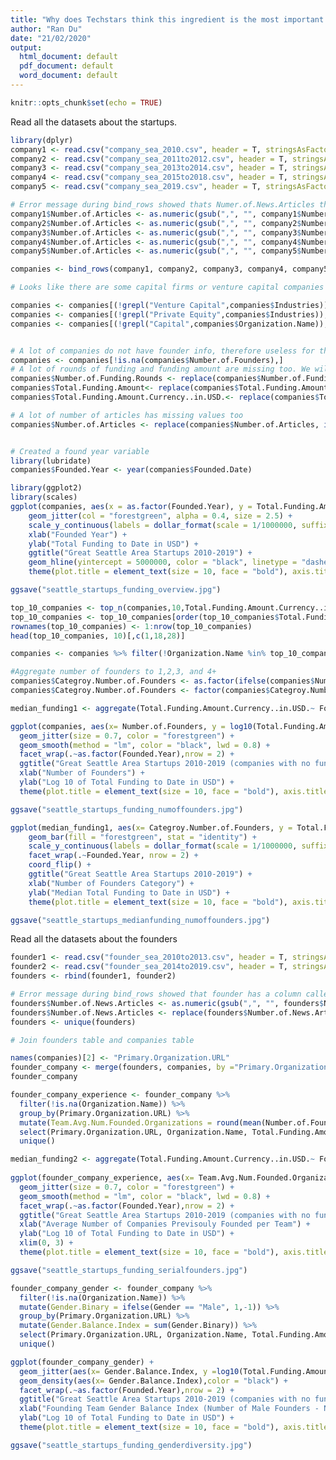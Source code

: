 ```yaml
---
title: "Why does Techstars think this ingredient is the most important one in startups?"
author: "Ran Du"
date: "21/02/2020"
output:
  html_document: default
  pdf_document: default
  word_document: default
---
```


```r
knitr::opts_chunk$set(echo = TRUE)
```

Read all the datasets about the startups.
```r
library(dplyr)
company1 <- read.csv("company_sea_2010.csv", header = T, stringsAsFactors = F)
company2 <- read.csv("company_sea_2011to2012.csv", header = T, stringsAsFactors = F)
company3 <- read.csv("company_sea_2013to2014.csv", header = T, stringsAsFactors = F)
company4 <- read.csv("company_sea_2015to2018.csv", header = T, stringsAsFactors = F)
company5 <- read.csv("company_sea_2019.csv", header = T, stringsAsFactors = F)

# Error message during bind_rows showed thats Numer.of.News.Articles that has comma in numeric number values
company1$Number.of.Articles <- as.numeric(gsub(",", "", company1$Number.of.Articles))
company2$Number.of.Articles <- as.numeric(gsub(",", "", company2$Number.of.Articles))
company3$Number.of.Articles <- as.numeric(gsub(",", "", company3$Number.of.Articles))
company4$Number.of.Articles <- as.numeric(gsub(",", "", company4$Number.of.Articles))
company5$Number.of.Articles <- as.numeric(gsub(",", "", company5$Number.of.Articles))

companies <- bind_rows(company1, company2, company3, company4, company5)

# Looks like there are some capital firms or venture capital companies in the company that skewed the data

companies <- companies[(!grepl("Venture Capital",companies$Industries)),]
companies <- companies[(!grepl("Private Equity",companies$Industries)),]
companies <- companies[(!grepl("Capital",companies$Organization.Name)),]


# A lot of companies do not have founder info, therefore useless for this analysis. We would remove these companies.
companies <- companies[!is.na(companies$Number.of.Founders),]
# A lot of rounds of funding and funding amount are missing too. We will replace them with 0.
companies$Number.of.Funding.Rounds <- replace(companies$Number.of.Funding.Rounds, is.na(companies$Number.of.Funding.Rounds),0)
companies$Total.Funding.Amount<- replace(companies$Total.Funding.Amount, is.na(companies$Total.Funding.Amount),0)
companies$Total.Funding.Amount.Currency..in.USD.<- replace(companies$Total.Funding.Amount.Currency..in.USD., is.na(companies$Total.Funding.Amount.Currency..in.USD.),0)

# A lot of number of articles has missing values too
companies$Number.of.Articles <- replace(companies$Number.of.Articles, is.na(companies$Number.of.Articles),0)


# Created a found year variable
library(lubridate)
companies$Founded.Year <- year(companies$Founded.Date)
```

```r
library(ggplot2)
library(scales)
ggplot(companies, aes(x = as.factor(Founded.Year), y = Total.Funding.Amount.Currency..in.USD.)) + 
    geom_jitter(col = "forestgreen", alpha = 0.4, size = 2.5) +
    scale_y_continuous(labels = dollar_format(scale = 1/1000000, suffix = "M")) + 
    xlab("Founded Year") +
    ylab("Total Funding to Date in USD") +
    ggtitle("Great Seattle Area Startups 2010-2019") +
    geom_hline(yintercept = 5000000, color = "black", linetype = "dashed") +
    theme(plot.title = element_text(size = 10, face = "bold"), axis.title = element_text(size = 8), axis.text = element_text(size = 7.5))

ggsave("seattle_startups_funding_overview.jpg")
```


```r
top_10_companies <- top_n(companies,10,Total.Funding.Amount.Currency..in.USD.)
top_10_companies <- top_10_companies[order(top_10_companies$Total.Funding.Amount.Currency..in.USD., decreasing = T),]
rownames(top_10_companies) <- 1:nrow(top_10_companies)
head(top_10_companies, 10)[,c(1,18,28)]
```

```r
companies <- companies %>% filter(!Organization.Name %in% top_10_companies$Organization.Name)

#Aggregate number of founders to 1,2,3, and 4+
companies$Categroy.Number.of.Founders <- as.factor(ifelse(companies$Number.of.Founders == 1, "Solo", ifelse(companies$Number.of.Founders == 2, "Double Up", ifelse(companies$Number.of.Founders == 3, "Three Musketeers", "Fantastic Four and more"))))
companies$Categroy.Number.of.Founders <- factor(companies$Categroy.Number.of.Founders, c("Solo","Double Up", "Three Musketeers","Fantastic Four and more"))

median_funding1 <- aggregate(Total.Funding.Amount.Currency..in.USD.~ Founded.Year + Categroy.Number.of.Founders, data = companies, median)
```


```r
ggplot(companies, aes(x= Number.of.Founders, y = log10(Total.Funding.Amount.Currency..in.USD.))) +
  geom_jitter(size = 0.7, color = "forestgreen") +
  geom_smooth(method = "lm", color = "black", lwd = 0.8) +
  facet_wrap(.~as.factor(Founded.Year),nrow = 2) +
  ggtitle("Great Seattle Area Startups 2010-2019 (companies with no funding removed)") +
  xlab("Number of Founders") +
  ylab("Log 10 of Total Funding to Date in USD") +
  theme(plot.title = element_text(size = 10, face = "bold"), axis.title = element_text(size = 8), axis.text = element_text(size = 7.5))

ggsave("seattle_startups_funding_numoffounders.jpg")

ggplot(median_funding1, aes(x= Categroy.Number.of.Founders, y = Total.Funding.Amount.Currency..in.USD.)) +
    geom_bar(fill = "forestgreen", stat = "identity") + 
    scale_y_continuous(labels = dollar_format(scale = 1/1000000, suffix = "M")) +
    facet_wrap(.~Founded.Year, nrow = 2) +
    coord_flip() +
    ggtitle("Great Seattle Area Startups 2010-2019") +
    xlab("Number of Founders Category") +
    ylab("Median Total Funding to Date in USD") +
    theme(plot.title = element_text(size = 10, face = "bold"), axis.title = element_text(size = 8), axis.text = element_text(size = 7.5))

ggsave("seattle_startups_medianfunding_numoffounders.jpg")

```


Read all the datasets about the founders
```r
founder1 <- read.csv("founder_sea_2010to2013.csv", header = T, stringsAsFactors = F)
founder2 <- read.csv("founder_sea_2014to2019.csv", header = T, stringsAsFactors = F)
founders <- rbind(founder1, founder2)

# Error message during bind_rows showed that founder has a column called Numer.of.News.Articles that has comma in numeric number values
founders$Number.of.News.Articles <- as.numeric(gsub(",", "", founders$Number.of.News.Articles))
founders$Number.of.News.Articles <- replace(founders$Number.of.News.Articles, is.na(founders$Number.of.News.Articles),0)
founders <- unique(founders)
```

```r
# Join founders table and companies table

names(companies)[2] <- "Primary.Organization.URL"
founder_company <- merge(founders, companies, by ="Primary.Organization.URL", all.x=TRUE)
founder_company

founder_company_experience <- founder_company %>% 
  filter(!is.na(Organization.Name)) %>% 
  group_by(Primary.Organization.URL) %>% 
  mutate(Team.Avg.Num.Founded.Organizations = round(mean(Number.of.Founded.Organizations-1), digits = 1)) %>%
  select(Primary.Organization.URL, Organization.Name, Total.Funding.Amount.Currency..in.USD., Founded.Year, Number.of.Founders, Team.Avg.Num.Founded.Organizations) %>% 
  unique()

median_funding2 <- aggregate(Total.Funding.Amount.Currency..in.USD.~ Founded.Year + Team.Avg.Num.Founded.Organizations, data = founder_company_experience, median)
  
ggplot(founder_company_experience, aes(x= Team.Avg.Num.Founded.Organizations, y =log10(Total.Funding.Amount.Currency..in.USD. ))) +
  geom_jitter(size = 0.7, color = "forestgreen") +
  geom_smooth(method = "lm", color = "black", lwd = 0.8) +
  facet_wrap(.~as.factor(Founded.Year),nrow = 2) +
  ggtitle("Great Seattle Area Startups 2010-2019 (companies with no funding removed)") +
  xlab("Average Number of Companies Previsouly Founded per Team") +
  ylab("Log 10 of Total Funding to Date in USD") +
  xlim(0, 3) +
  theme(plot.title = element_text(size = 10, face = "bold"), axis.title = element_text(size = 8), axis.text = element_text(size = 7.5))

ggsave("seattle_startups_funding_serialfounders.jpg")


```

```r
founder_company_gender <- founder_company %>% 
  filter(!is.na(Organization.Name)) %>% 
  mutate(Gender.Binary = ifelse(Gender == "Male", 1,-1)) %>%
  group_by(Primary.Organization.URL) %>% 
  mutate(Gender.Balance.Index = sum(Gender.Binary)) %>% 
  select(Primary.Organization.URL, Organization.Name, Total.Funding.Amount.Currency..in.USD., Founded.Year, Gender.Balance.Index) %>% 
  unique()

ggplot(founder_company_gender) +
  geom_jitter(aes(x= Gender.Balance.Index, y =log10(Total.Funding.Amount.Currency..in.USD. )), size = 0.7, color = "forestgreen") +
  geom_density(aes(x= Gender.Balance.Index),color = "black") +
  facet_wrap(.~as.factor(Founded.Year),nrow = 2) +
  ggtitle("Great Seattle Area Startups 2010-2019 (companies with no funding removed)") +
  xlab("Founding Team Gender Balance Index (Number of Male Founders - Number of Female Founders)") +
  ylab("Log 10 of Total Funding to Date in USD") +
  theme(plot.title = element_text(size = 10, face = "bold"), axis.title = element_text(size = 8), axis.text = element_text(size = 7.5))

ggsave("seattle_startups_funding_genderdiversity.jpg")
```



